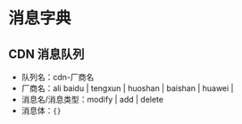 # 消息字典

## CDN 消息队列

- 队列名：cdn-厂商名
- 厂商名：ali baidu | tengxun | huoshan | baishan | huawei |
- 消息名/消息类型：modify | add | delete
- 消息体：`{}`
